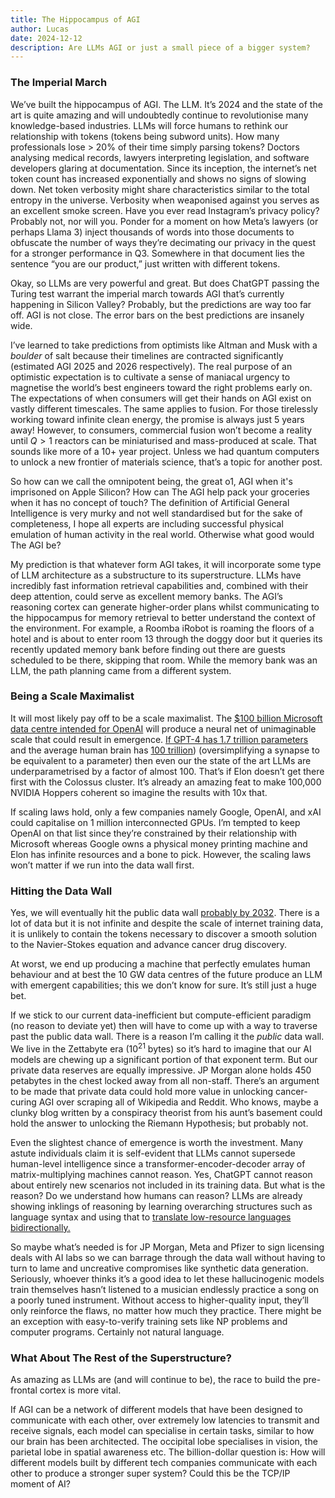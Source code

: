 ```yaml
---
title: The Hippocampus of AGI
author: Lucas
date: 2024-12-12
description: Are LLMs AGI or just a small piece of a bigger system?
---
```


### The Imperial March

We’ve built the hippocampus of AGI. The LLM. It’s 2024 and the state of the art is quite amazing and will undoubtedly continue to revolutionise many knowledge-based industries. LLMs will force humans to rethink our relationship with tokens (tokens being subword units). How many professionals lose > 20% of their time simply parsing tokens? Doctors analysing medical records, lawyers interpreting legislation, and software developers glaring at documentation. Since its inception, the internet’s net token count has increased exponentially and shows no signs of slowing down. Net token verbosity might share characteristics similar to the total entropy in the universe. Verbosity when weaponised against you serves as an excellent smoke screen. Have you ever read Instagram’s privacy policy? Probably not, nor will you. Ponder for a moment on how Meta’s lawyers (or perhaps Llama 3) inject thousands of words into those documents to obfuscate the number of ways they’re decimating our privacy in the quest for a stronger performance in Q3. Somewhere in that document lies the sentence “you are our product,” just written with different tokens.

Okay, so LLMs are very powerful and great. But does ChatGPT passing the Turing test warrant the imperial march towards AGI that’s currently happening in Silicon Valley? Probably, but the predictions are way too far off. AGI is not close. The error bars on the best predictions are insanely wide.

I’ve learned to take predictions from optimists like Altman and Musk with a *boulder* of salt because their timelines are contracted significantly (estimated AGI 2025 and 2026 respectively). The real purpose of an optimistic expectation is to cultivate a sense of maniacal urgency to magnetise the world’s best engineers toward the right problems early on. The expectations of when consumers will get their hands on AGI exist on vastly different timescales. The same applies to fusion. For those tirelessly working toward infinite clean energy, the promise is always just 5 years away! However, to consumers, commercial fusion won’t become a reality until $Q> 1$ reactors can be miniaturised and mass-produced at scale. That sounds like more of a 10+ year project. Unless we had quantum computers to unlock a new frontier of materials science, that’s a topic for another post.

So how can we call the omnipotent being, the great o1, AGI when it's imprisoned on Apple Silicon? How can The AGI help pack your groceries when it has no concept of touch? The definition of Artificial General Intelligence is very murky and not well standardised but for the sake of completeness, I hope all experts are including successful physical emulation of human activity in the real world. Otherwise what good would The AGI be?

My prediction is that whatever form AGI takes, it will incorporate some type of LLM architecture as a substructure to its superstructure. LLMs have incredibly fast information retrieval capabilities and, combined with their deep attention, could serve as excellent memory banks. The AGI’s reasoning cortex can generate higher-order plans whilst communicating to the hippocampus for memory retrieval to better understand the context of the environment. For example, a Roomba iRobot is roaming the floors of a hotel and is about to enter room 13 through the doggy door but it queries its recently updated memory bank before finding out there are guests scheduled to be there, skipping that room. While the memory bank was an LLM, the path planning came from a different system.

### Being a Scale Maximalist

It will most likely pay off to be a scale maximalist. The [$100 billion Microsoft data centre intended for OpenAI](https://www.reuters.com/technology/microsoft-openai-planning-100-billion-data-center-project-information-reports-2024-03-29/) will produce a neural net of unimaginable scale that could result in emergence. [If GPT-4 has 1.7 trillion parameters](https://news.ycombinator.com/item?id=37804839) and the average human brain has [100 trillion](https://medicine.yale.edu/lab/colon-ramos/overview/#:~:text=The%20human%20brain%20consists%20of,and%20assemble%20into%20functional%20circuits.)) (oversimplifying a synapse to be equivalent to a parameter) then even our the state of the art LLMs are underparametrised by a factor of almost 100. That’s if Elon doesn’t get there first with the Colossus cluster. It’s already an amazing feat to make 100,000 NVIDIA Hoppers coherent so imagine the results with 10x that.

If scaling laws hold, only a few companies namely Google, OpenAI, and xAI could capitalise on 1 million interconnected GPUs. I’m tempted to keep OpenAI on that list since they’re constrained by their relationship with Microsoft whereas Google owns a physical money printing machine and Elon has infinite resources and a bone to pick. However, the scaling laws won’t matter if we run into the data wall first.

### Hitting the Data Wall

Yes, we will eventually hit the public data wall [probably by 2032](https://arxiv.org/abs/2211.04325). There is a lot of data but it is not infinite and despite the scale of internet training data, it is unlikely to contain the tokens necessary to discover a smooth solution to the Navier-Stokes equation and advance cancer drug discovery.

At worst, we end up producing a machine that perfectly emulates human behaviour and at best the 10 GW data centres of the future produce an LLM with emergent capabilities; this we don’t know for sure. It’s still just a huge bet.

If we stick to our current data-inefficient but compute-efficient paradigm (no reason to deviate yet) then will have to come up with a way to traverse past the public data wall. There is a reason I’m calling it the *public* data wall. We live in the Zettabyte era ($10^{21}$ bytes) so it’s hard to imagine that our AI models are chewing up a significant portion of that exponent term. But our private data reserves are equally impressive. JP Morgan alone holds 450 petabytes in the chest locked away from all non-staff. There’s an argument to be made that private data could hold more value in unlocking cancer-curing AGI over scraping all of Wikipedia and Reddit. Who knows, maybe a clunky blog written by a conspiracy theorist from his aunt’s basement could hold the answer to unlocking the Riemann Hypothesis; but probably not.

Even the slightest chance of emergence is worth the investment. Many astute individuals claim it is self-evident that LLMs cannot supersede human-level intelligence since a transformer-encoder-decoder array of matrix-multiplying machines cannot reason. Yes, ChatGPT cannot reason about entirely new scenarios not included in its training data. But what is the reason? Do we understand how humans can reason? LLMs are already showing inklings of reasoning by learning overarching structures such as language syntax and using that to [translate low-resource languages bidirectionally.](https://arxiv.org/html/2306.11372v2) 

So maybe what’s needed is for JP Morgan, Meta and Pfizer to sign licensing deals with AI labs so we can barrage through the data wall without having to turn to lame and uncreative compromises like synthetic data generation. Seriously, whoever thinks it’s a good idea to let these hallucinogenic models train themselves hasn’t listened to a musician endlessly practice a song on a poorly tuned instrument. Without access to higher-quality input, they’ll only reinforce the flaws, no matter how much they practice. There might be an exception with easy-to-verify training sets like NP problems and computer programs. Certainly not natural language.

### What About The Rest of the Superstructure?

As amazing as LLMs are (and will continue to be), the race to build the pre-frontal cortex is more vital.

If AGI can be a network of different models that have been designed to communicate with each other, over extremely low latencies to transmit and receive signals, each model can specialise in certain tasks, similar to how our brain has been architected. The occipital lobe specialises in vision, the parietal lobe in spatial awareness etc. The billion-dollar question is: How will different models built by different tech companies communicate with each other to produce a stronger super system? Could this be the TCP/IP moment of AI?